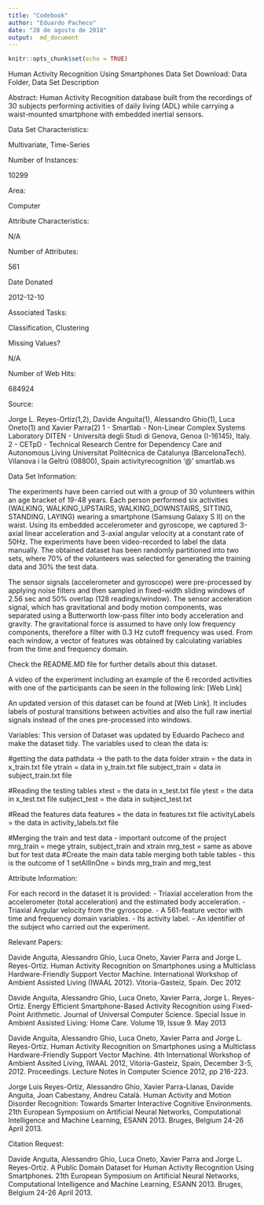 ```yaml
---
title: "Codebook"
author: "Eduardo Pacheco"
date: "28 de agosto de 2018"
output:  md_document
---
```


```r
knitr::opts_chunk$set(echo = TRUE)
```
Human Activity Recognition Using Smartphones Data Set 
Download: Data Folder, Data Set Description

Abstract: Human Activity Recognition database built from the recordings of 30 subjects performing activities of daily living (ADL) while carrying a waist-mounted smartphone with embedded inertial sensors.

Data Set Characteristics:  

Multivariate, Time-Series

Number of Instances:

10299

Area:

Computer

Attribute Characteristics:

N/A

Number of Attributes:

561

Date Donated

2012-12-10

Associated Tasks:

Classification, Clustering

Missing Values?

N/A

Number of Web Hits:

684924


Source:

Jorge L. Reyes-Ortiz(1,2), Davide Anguita(1), Alessandro Ghio(1), Luca Oneto(1) and Xavier Parra(2)
1 - Smartlab - Non-Linear Complex Systems Laboratory
DITEN - Università degli Studi di Genova, Genoa (I-16145), Italy. 
2 - CETpD - Technical Research Centre for Dependency Care and Autonomous Living
Universitat Politècnica de Catalunya (BarcelonaTech). Vilanova i la Geltrú (08800), Spain
activityrecognition '@' smartlab.ws


Data Set Information:

The experiments have been carried out with a group of 30 volunteers within an age bracket of 19-48 years. Each person performed six activities (WALKING, WALKING_UPSTAIRS, WALKING_DOWNSTAIRS, SITTING, STANDING, LAYING) wearing a smartphone (Samsung Galaxy S II) on the waist. Using its embedded accelerometer and gyroscope, we captured 3-axial linear acceleration and 3-axial angular velocity at a constant rate of 50Hz. The experiments have been video-recorded to label the data manually. The obtained dataset has been randomly partitioned into two sets, where 70% of the volunteers was selected for generating the training data and 30% the test data. 

The sensor signals (accelerometer and gyroscope) were pre-processed by applying noise filters and then sampled in fixed-width sliding windows of 2.56 sec and 50% overlap (128 readings/window). The sensor acceleration signal, which has gravitational and body motion components, was separated using a Butterworth low-pass filter into body acceleration and gravity. The gravitational force is assumed to have only low frequency components, therefore a filter with 0.3 Hz cutoff frequency was used. From each window, a vector of features was obtained by calculating variables from the time and frequency domain.

Check the README.MD file for further details about this dataset. 

A video of the experiment including an example of the 6 recorded activities with one of the participants can be seen in the following link: [Web Link]

An updated version of this dataset can be found at [Web Link]. It includes labels of postural transitions between activities and also the full raw inertial signals instead of the ones pre-processed into windows.


Variables:
This version of Dataset was updated by Eduardo Pacheco and make the dataset tidy. The variables used to clean the data is:

#getting the data
pathdata -> the path to the data folder
xtrain = the data in x_train.txt file
ytrain = data in y_train.txt file
subject_train = data in subject_train.txt file

#Reading the testing tables
xtest = the data in x_test.txt file
ytest = the data in x_test.txt file
subject_test = the data in subject_test.txt

#Read the features data
features = the data in features.txt file
activityLabels = the data in activity_labels.txt file



#Merging the train and test data - important outcome of the project
mrg_train = mege ytrain, subject_train and xtrain
mrg_test = same as above but for test data
#Create the main data table merging both table tables - this is the outcome of 1
setAllInOne = binds mrg_train and mrg_test




Attribute Information:

For each record in the dataset it is provided: 
- Triaxial acceleration from the accelerometer (total acceleration) and the estimated body acceleration. 
- Triaxial Angular velocity from the gyroscope. 
- A 561-feature vector with time and frequency domain variables. 
- Its activity label. 
- An identifier of the subject who carried out the experiment.


Relevant Papers:

Davide Anguita, Alessandro Ghio, Luca Oneto, Xavier Parra and Jorge L. Reyes-Ortiz. Human Activity Recognition on Smartphones using a Multiclass Hardware-Friendly Support Vector Machine. International Workshop of Ambient Assisted Living (IWAAL 2012). Vitoria-Gasteiz, Spain. Dec 2012 

Davide Anguita, Alessandro Ghio, Luca Oneto, Xavier Parra, Jorge L. Reyes-Ortiz. Energy Efficient Smartphone-Based Activity Recognition using Fixed-Point Arithmetic. Journal of Universal Computer Science. Special Issue in Ambient Assisted Living: Home Care. Volume 19, Issue 9. May 2013

Davide Anguita, Alessandro Ghio, Luca Oneto, Xavier Parra and Jorge L. Reyes-Ortiz. Human Activity Recognition on Smartphones using a Multiclass Hardware-Friendly Support Vector Machine. 4th International Workshop of Ambient Assited Living, IWAAL 2012, Vitoria-Gasteiz, Spain, December 3-5, 2012. Proceedings. Lecture Notes in Computer Science 2012, pp 216-223. 

Jorge Luis Reyes-Ortiz, Alessandro Ghio, Xavier Parra-Llanas, Davide Anguita, Joan Cabestany, Andreu Català. Human Activity and Motion Disorder Recognition: Towards Smarter Interactive Cognitive Environments. 21th European Symposium on Artificial Neural Networks, Computational Intelligence and Machine Learning, ESANN 2013. Bruges, Belgium 24-26 April 2013.



Citation Request:

Davide Anguita, Alessandro Ghio, Luca Oneto, Xavier Parra and Jorge L. Reyes-Ortiz. A Public Domain Dataset for Human Activity Recognition Using Smartphones. 21th European Symposium on Artificial Neural Networks, Computational Intelligence and Machine Learning, ESANN 2013. Bruges, Belgium 24-26 April 2013.